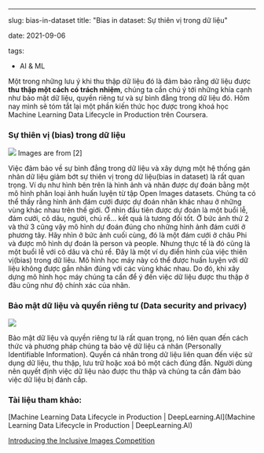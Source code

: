 --- 
slug: bias-in-dataset
title: "Bias in dataset: Sự thiên vị trong dữ liệu"

date: 2021-09-06 

tags: 

  - AI & ML



Một trong những lưu ý khi thu thập dữ liệu đó là đảm bảo rằng dữ liệu được **thu thập một cách có trách nhiệm**, chúng ta cần chú ý tới những khía cạnh như bảo mật dữ liệu, quyền riêng tư và sự bình đẳng trong dữ liệu đó. Hôm nay mình sẽ tóm tắt lại một phần kiến thức học được trong khoá học Machine Learning Data Lifecycle in Production trên Coursera.
 

### Sự thiên vị (bias) trong dữ liệu

![](./bias-in-data.png)
Images are from [2]


Việc đảm bảo về sự bình đẳng trong dữ liệu và xây dựng một hệ thống gán nhãn dữ liệu giảm bớt sự thiên vị trong dữ liệu(bias in dataset) là rất quan trọng.  Ví dụ như hình bên trên là hình ảnh và nhãn được dự đoán bằng một mô hình phân loại ảnh huấn luyện từ tập Open Images datasets. Chúng ta có thể thấy rằng hình ảnh đám cưới được dự đoán nhãn khác nhau ở những vùng khác nhau trên thế giới.  Ở nhìn đầu tiên được dự đoán là một buổi lễ, đám cưới, cô dâu, người, chú rể… kết quả là tương đối tốt. Ở bức ảnh thứ 2 và thứ 3 cũng vậy mô hình dự đoán đúng cho những hình ảnh đám cưới ở phương tây. Hãy nhìn ở bức ảnh cuối cùng, đó là một đám cưới ở châu Phi và được mô hình dự đoán là person và people. Nhưng thực tế là đó cũng là một buổi lễ với cô dâu và chú rể.
Đây là một ví dụ điển hình của việc thiên vị(bias) trong dữ liêu. Mô hình học máy này có thể được huấn luyện với dữ liệu không được gắn nhãn đúng với các vùng khác nhau. Do đó, khi xây dựng mô hình học máy chúng ta cần để ý đến việc dữ liệu được thu thập ở đâu cũng như độ chính xác của nhãn.

### Bảo mật dữ liệu và quyền riêng tư (Data security and privacy)

![](./data-security-privacy.png)


Bảo mật dữ liệu và quyền riêng tư là rất quan trọng, nó liên quan đến cách thức và phương pháp chúng ta bảo vệ dữ liệu cá nhân (Personally Identifiable Information). Quyền cá nhân trong dữ liệu liên quan đến việc sử dụng dữ liệu, thu thập, lưu trữ hoặc xoá bỏ một cách đúng đắn. Người dùng nên quyết định việc dữ liệu nào được thu thập và chúng ta cần đảm bảo việc dữ liệu bị đánh cắp. 	


### Tài liệu tham khảo:

[Machine Learning Data Lifecycle in Production  | DeepLearning.AI](Machine Learning Data Lifecycle in Production  | DeepLearning.AI)

[Introducing the Inclusive Images Competition](https://ai.googleblog.com/2018/09/introducing-inclusive-images-competition.html)





